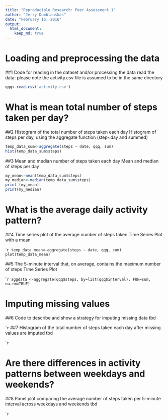 ```yaml
---
title: "Reproducible Research: Peer Assessment 1"
author: "Jerry Dumblauskas"
date: "February 16, 2016"
output: 
  html_document:
    keep_md: true
---
```



# Loading and preprocessing the data
##1 Code for reading in the dataset and/or processing the data
read the data:  please note the activity.csv file is assumed to be in the same directory

```r
qqq<-read.csv('activity.csv')
```


# What is mean total number of steps taken per day?
##2 Histogram of the total number of steps taken each day
Histogram of steps per day, using the aggregate function (step~day and summed)
```r
temp_data_sum<-aggregate(steps ~ date, qqq, sum)
hist(temp_data_sum$steps)

```

##3 Mean and median number of steps taken each day
Mean and median of steps per day
```r
my_mean<-mean(temp_data_sum$steps)
my_median<-median(temp_data_sum$steps)
print (my_mean)
print(my_median)
```


# What is the average daily activity pattern?
##4 Time series plot of the average number of steps taken
Time Series Plot with a mean

````r
temp_data_mean<-aggregate(steps ~ date, qqq, sum)
plot(temp_data_mean)
```

##5 The 5-minute interval that, on average, contains the maximum number of steps
Time Series Plot

````r
aggdata <-aggregate(qqq$steps, by=list(qqq$interval), FUN=sum, na.rm=TRUE)
```


# Imputing missing values
##6 Code to describe and show a strategy for imputing missing data
tbd

````r
```
##7 Histogram of the total number of steps taken each day after missing values are imputed
tbd

````r
```

# Are there differences in activity patterns between weekdays and weekends?
##8 Panel plot comparing the average number of steps taken per 5-minute interval across weekdays and weekends
tbd

````r
```
